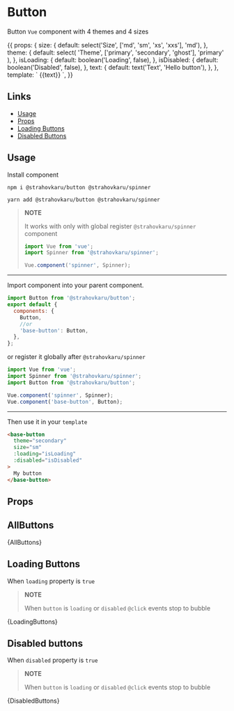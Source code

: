 
<Meta title="Button" component={Button} />

# Button

Button `Vue` component with 4 themes and 4 sizes

<Preview>
  <Story name="interactive" decorators={[withKnobs]} height="70px">
    {{
      props: {
        size: {
          default: select('Size', ['md', 'sm', 'xs', 'xxs'], 'md'),
        },
        theme: {
          default: select(
            'Theme',
            ['primary', 'secondary', 'ghost'],
            'primary'
          ),
        },
        isLoading: {
          default: boolean('Loading', false),
        },
        isDisabled: {
          default: boolean('Disabled', false),
        },
        text: {
          default: text('Text', 'Hello button'),
        },
      },
      template: `
        <base-button
          :size="size"
          :theme="theme"
          :loading="isLoading"
          :disabled="isDisabled"
        >
          {{text}}
        </base-button>`,
    }}
  </Story>
</Preview>

## Links

- [Usage](#usage)
- [Props](#props)
- [Loading Buttons](#loading-buttons)
- [Disabled Buttons](#disabled-buttons)

## Usage

Install component

```
npm i @strahovkaru/button @strahovkaru/spinner

yarn add @strahovkaru/button @strahovkaru/spinner
```

> **NOTE**
>
> It works with only with global register `@strahovkaru/spinner` component
>
> ```js
> import Vue from 'vue';
> import Spinner from '@strahovkaru/spinner';
>
> Vue.component('spinner', Spinner);
> ```

---

Import component into your parent component.

```js
import Button from '@strahovkaru/button';
export default {
  components: {
    Button,
    //or
    'base-button': Button,
  },
};
```

or register it globally after `@strahovkaru/spinner`

```js
import Vue from 'vue';
import Spinner from '@strahovkaru/spinner';
import Button from '@strahovkaru/button';

Vue.component('spinner', Spinner);
Vue.component('base-button', Button);
```

---

Then use it in your `template`

```html
<base-button
  theme="secondary"
  size="sm"
  :loading="isLoading"
  :disabled="isDisabled"
>
  My button
</base-button>
```

## Props

<Props of={Button} />

## AllButtons

<Preview>
  <Story name="all" height="350px">
    {AllButtons}
  </Story>
</Preview>

## Loading Buttons

When `loading` property is `true`

> **NOTE**
>
> When `button` is `loading` or `disabled` `@click` events stop to bubble

<Preview>
  <Story height="350px" name="loading">
    {LoadingButtons}
  </Story>
</Preview>

## Disabled buttons

When `disabled` property is `true`

> **NOTE**
>
> When `button` is `loading` or `disabled` `@click` events stop to bubble

<Preview>
  <Story height="350px" name="disabled">
    {DisabledButtons}
  </Story>
</Preview>
